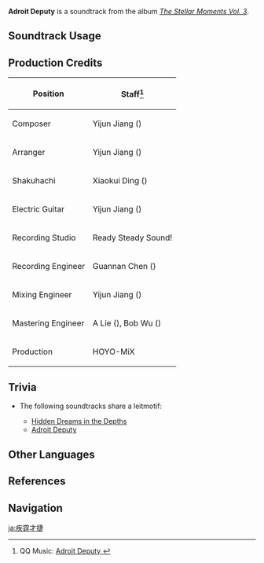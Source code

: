 {{Soundtrack Infobox
|image          = The Stellar Moments Vol. 3.png
|album          = The Stellar Moments Vol. 3
|disc           = 
|number         = 14
|featured       =
|featured2      =
|featured3      =
|featured_disc  =
|featured_disc2 =
|featured_disc3 =
|youtube_id     = FS_ZYGdcWAo
|spotify_id     = 4RkXW91tNvOMerzwk4mFbD
|previous       = Graceful Dexterity
|next           = Storm Chaser
}}
'''Adroit Deputy''' is a soundtrack from the album ''[[The Stellar Moments Vol. 3]]''.

==Soundtrack Usage==
{{Soundtrack Usage
|mediaoriginal = Character Demo;;Kuki Shinobu
|quest     = 
|location  = 
|domain    = 
|eventgameplay = Paimon's Starlight Expedition//snippet after guessing minigame
}}

==Production Credits==
{| class="wikitable"
! Position
! Staff<ref>QQ Music: [https://y.qq.com/n/ryqq/songDetail/000bs9C83oIWYt Adroit Deputy {{zh|捷才疾霆}}]</ref>
|-
! Composer
| Yijun Jiang ({{zh|姜以君}})
|-
! Arranger
| Yijun Jiang ({{zh|姜以君}})
|-
! Shakuhachi
| Xiaokui Ding ({{zh|丁晓逵}})
|-
! Electric Guitar
| Yijun Jiang ({{zh|姜以君}})
|-
! Recording Studio
| Ready Steady Sound!
|-
! Recording Engineer
| Guannan Chen ({{zh|陈冠男}})
|-
! Mixing Engineer
| Yijun Jiang ({{zh|姜以君}})
|-
! Mastering Engineer
| A Lie ({{zh|阿烈}}), Bob Wu ({{zh|吴身宝}})
|-
! Production
| HOYO-MiX
|}

==Trivia==
* <section begin="ShinobuLeitmotif" />The following soundtracks share a leitmotif:
** [[Hidden Dreams in the Depths (Soundtrack)|Hidden Dreams in the Depths]]
** [[Adroit Deputy]]<section end="ShinobuLeitmotif" />

==Other Languages==
{{Other Languages
|en      = Adroit Deputy
|zhs     = 捷才疾霆
|zhs_rm  = Jiécái Jítíng
|zht     = 捷才疾霆
|zht_rm  = Jiécái Jítíng
|zh_tl   = Lightning-Quick Wits
|ja      = 疾霆才捷
|ja_rm   = Shitsutei Saishou
|ja_tl   = Lightning-Quick Wits
}}

==References==
{{Reflist}}

==Navigation==
{{Soundtrack Navbox|The Stellar Moments}}

[[ja:疾霆才捷]]